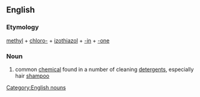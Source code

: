 ==English==
===Etymology===
[[methyl]] + [[chloro-]] + [[izothiazol]] + [[-in]] + [[-one]]
===Noun===
#common [[chemical]] found in a number of cleaning [[detergent]]s, especially hair [[shampoo]]

[[Category:English nouns]]